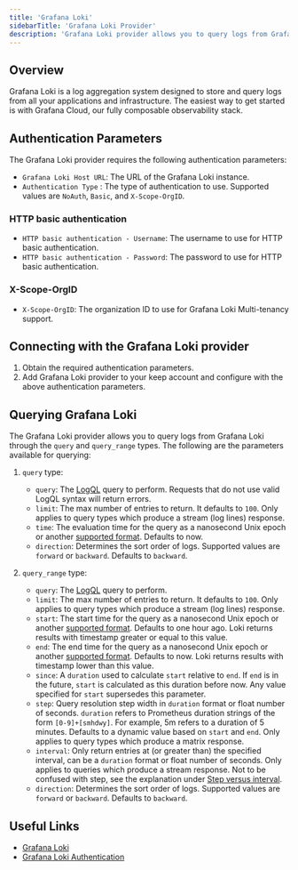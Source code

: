 ```yaml
---
title: 'Grafana Loki'
sidebarTitle: 'Grafana Loki Provider'
description: 'Grafana Loki provider allows you to query logs from Grafana Loki.'
---
```


## Overview

Grafana Loki is a log aggregation system designed to store and query logs from all your applications and infrastructure. The easiest way to get started is with Grafana Cloud, our fully composable observability stack.

## Authentication Parameters

The Grafana Loki provider requires the following authentication parameters:

- `Grafana Loki Host URL`: The URL of the Grafana Loki instance.
- `Authentication Type` : The type of authentication to use. Supported values are `NoAuth`, `Basic`, and `X-Scope-OrgID`.

### HTTP basic authentication
- `HTTP basic authentication - Username`: The username to use for HTTP basic authentication.
- `HTTP basic authentication - Password`: The password to use for HTTP basic authentication.

### X-Scope-OrgID
- `X-Scope-OrgID`: The organization ID to use for Grafana Loki Multi-tenancy support.

## Connecting with the Grafana Loki provider

1. Obtain the required authentication parameters.
2. Add Grafana Loki provider to your keep account and configure with the above authentication parameters.

## Querying Grafana Loki

The Grafana Loki provider allows you to query logs from Grafana Loki through the `query` and `query_range` types. The following are the parameters available for querying:

1. `query` type:

    - `query`: The [LogQL](https://grafana.com/docs/loki/latest/query/) query to perform. Requests that do not use valid LogQL syntax will return errors.
    - `limit`: The max number of entries to return. It defaults to `100`. Only applies to query types which produce a stream (log lines) response.
    - `time`: The evaluation time for the query as a nanosecond Unix epoch or another [supported format](https://grafana.com/docs/loki/latest/reference/loki-http-api/#timestamps). Defaults to now.
    - `direction`: Determines the sort order of logs. Supported values are `forward` or `backward`. Defaults to `backward`.

2. `query_range` type:

    - `query`: The [LogQL](https://grafana.com/docs/loki/latest/query/) query to perform.
    - `limit`: The max number of entries to return. It defaults to `100`. Only applies to query types which produce a stream (log lines) response.
    - `start`: The start time for the query as a nanosecond Unix epoch or another [supported format](https://grafana.com/docs/loki/latest/reference/loki-http-api/#timestamps). Defaults to one hour ago. Loki returns results with timestamp greater or equal to this value.
    - `end`: The end time for the query as a nanosecond Unix epoch or another [supported format](https://grafana.com/docs/loki/latest/reference/loki-http-api/#timestamps). Defaults to now. Loki returns results with timestamp lower than this value.
    - `since`: A `duration` used to calculate `start` relative to `end`. If `end` is in the future, `start` is calculated as this duration before now. Any value specified for `start` supersedes this parameter.
    - `step`: Query resolution step width in `duration` format or float number of seconds. `duration` refers to Prometheus duration strings of the form `[0-9]+[smhdwy]`. For example, 5m refers to a duration of 5 minutes. Defaults to a dynamic value based on `start` and `end`. Only applies to query types which produce a matrix response.
    - `interval`: Only return entries at (or greater than) the specified interval, can be a `duration` format or float number of seconds. Only applies to queries which produce a stream response. Not to be confused with step, see the explanation under [Step versus interval](https://grafana.com/docs/loki/latest/reference/loki-http-api/#step-versus-interval).
    - `direction`: Determines the sort order of logs. Supported values are `forward` or `backward`. Defaults to `backward`.

## Useful Links

- [Grafana Loki](https://grafana.com/oss/loki/)
- [Grafana Loki Authentication](https://grafana.com/docs/loki/latest/operations/authentication/)
